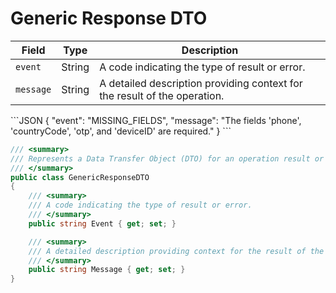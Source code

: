



# Generic Response DTO

| Field    | Type   | Description                                                                 |
|----------|--------|-----------------------------------------------------------------------------|
| `event`  | String | A code indicating the type of result or error.                              |
| `message`| String | A detailed description providing context for the result of the operation.   |





<Tabs>
  <TabItem value="json" label="Json">
```JSON
{
  "event": "MISSING_FIELDS",
  "message": "The fields 'phone', 'countryCode', 'otp', and 'deviceID' are required."
}
```

  </TabItem>

  <TabItem value="c#" label="C#">

```c#
/// <summary>
/// Represents a Data Transfer Object (DTO) for an operation result or error message.
/// </summary>
public class GenericResponseDTO
{
    /// <summary>
    /// A code indicating the type of result or error.
    /// </summary>
    public string Event { get; set; }

    /// <summary>
    /// A detailed description providing context for the result of the operation.
    /// </summary>
    public string Message { get; set; }
} 

``` 

  </TabItem>

  
</Tabs>
